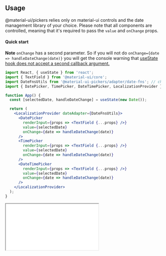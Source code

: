 
<PageMeta title="Usage" description="Simple usage example of @material-ui/pickers" />

## Usage

@material-ui/pickers relies only on material-ui controls and the date management library of your choice. Please note that all components are controlled, meaning that it's required to pass the `value` and `onChange` props.

<Ad />

#### Quick start

**Note** `onChange` has a second parameter. So if you will not do `onChange={date => handleDateChange(date)}` you will get the console warning that [useState hook does not accept a second callback argument.](https://github.com/facebook/react/issues/14174)

```jsx
import React, { useState } from 'react';
import { TextField } from '@material-ui/core';
import DateFnsUtils from '@material-ui-pickers/adapter/date-fns'; // choose your lib
import { DatePicker, TimePicker, DateTimePicker, LocalizationProvider } from '@material-ui/pickers';

function App() {
  const [selectedDate, handleDateChange] = useState(new Date());

  return (
    <LocalizationProvider dateAdapter={DateFnsUtils}>
      <DatePicker
        renderInput={props => <TextField {...props} />}
        value={selectedDate}
        onChange={date => handleDateChange(date)}
      />
      <TimePicker
        renderInput={props => <TextField {...props} />}
        value={selectedDate}
        onChange={date => handleDateChange(date)}
      />
      <DateTimePicker
        renderInput={props => <TextField {...props} />}
        value={selectedDate}
        onChange={date => handleDateChange(date)}
      />
    </LocalizationProvider>
  );
}
```

<NoSsr>
  <iframe
    title="codesandbox"
    src={`https://codesandbox.io/embed/${CODESANDBOX_EXAMPLE_ID}?hidenavigation=1&fontsize=14&view=preview`}
    style={{
      width: '100%',
      height: 650,
      border: 0,
      borderRadius: 4,
      overflow: 'hidden',
    }}
    sandbox="allow-modals allow-forms allow-popups allow-scripts allow-same-origin"
  />
</NoSsr>
